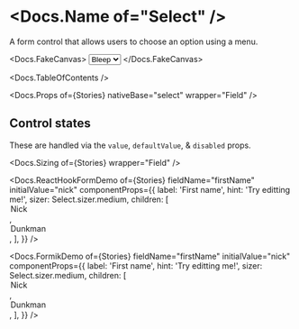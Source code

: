 


<Meta of={Stories} />

# <Docs.Name of="Select" />

A form control that allows users to choose an option using a menu.

<Docs.FakeCanvas>
  <Select label="Choose a bloop" sizer={Select.sizer.medium}>
    <option value="bleep">Bleep</option>
    <option value="bloop">Bloop</option>
    <option value="blap">Blap</option>
  </Select>
</Docs.FakeCanvas>

<Docs.TableOfContents />

<Docs.Props of={Stories} nativeBase="select" wrapper="Field" />

## Control states

These are handled via the `value`, `defaultValue`, & `disabled` props.

<Canvas of={Stories.AllControlStates} sourceState="shown" />

<Docs.Sizing of={Stories} wrapper="Field" />

<Docs.ReactHookFormDemo
  of={Stories}
  fieldName="firstName"
  initialValue="nick"
  componentProps={{
    label: 'First name',
    hint: 'Try editting me!',
    sizer: Select.sizer.medium,
    children: [
      <option value="nick" key="nick">
        Nick
      </option>,
      <option value="dunkman" key="dunkman">
        Dunkman
      </option>,
    ],
  }}
/>

<Docs.FormikDemo
  of={Stories}
  fieldName="firstName"
  initialValue="nick"
  componentProps={{
    label: 'First name',
    hint: 'Try editting me!',
    sizer: Select.sizer.medium,
    children: [
      <option value="nick" key="nick">
        Nick
      </option>,
      <option value="dunkman" key="dunkman">
        Dunkman
      </option>,
    ],
  }}
/>
